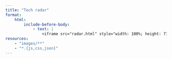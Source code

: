 ```yaml
---
title: "Tech radar"
format:
    html:
        include-before-body:
            - text: |
                <iframe src="radar.html" style="width: 100%; height: 77.5vh;">
resources:
    - "images/**"
    - "*.{js,css,json}"
---
```

